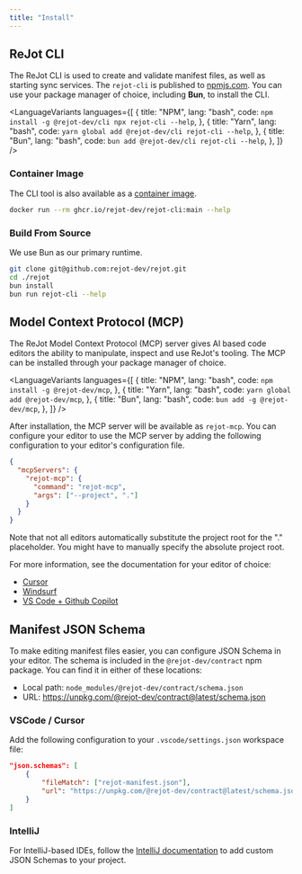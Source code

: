 ```yaml
---
title: "Install"
---
```



## ReJot CLI

The ReJot CLI is used to create and validate manifest files, as well as starting sync services. The
`rejot-cli` is published to [npmjs.com](https://www.npmjs.com/package/@rejot-dev/cli). You can use
your package manager of choice, including **Bun**, to install the CLI.

<LanguageVariants
  languages={[
    {
      title: "NPM",
      lang: "bash",
      code: `npm install -g @rejot-dev/cli
npx rejot-cli --help`,
    },
    {
      title: "Yarn",
      lang: "bash",
      code: `yarn global add @rejot-dev/cli
rejot-cli --help`,
    },
    {
      title: "Bun",
      lang: "bash",
      code: `bun add @rejot-dev/cli
rejot-cli --help`,
    },
  ]}
/>

### Container Image

The CLI tool is also available as a
[container image](https://github.com/rejot-dev/rejot/pkgs/container/rejot-cli).

```bash
docker run --rm ghcr.io/rejot-dev/rejot-cli:main --help
```

### Build From Source

We use Bun as our primary runtime.

```bash
git clone git@github.com:rejot-dev/rejot.git
cd ./rejot
bun install
bun run rejot-cli --help
```

## Model Context Protocol (MCP)

The ReJot Model Context Protocol (MCP) server gives AI based code editors the ability to manipulate,
inspect and use ReJot's tooling. The MCP can be installed through your package manager of choice.

<LanguageVariants
  languages={[
    {
      title: "NPM",
      lang: "bash",
      code: `npm install -g @rejot-dev/mcp`,
    },
    {
      title: "Yarn",
      lang: "bash",
      code: `yarn global add @rejot-dev/mcp`,
    },
    {
      title: "Bun",
      lang: "bash",
      code: `bun add -g @rejot-dev/mcp`,
    },
  ]}
/>

After installation, the MCP server will be available as `rejot-mcp`. You can configure your editor
to use the MCP server by adding the following configuration to your editor's configuration file.

```json
{
  "mcpServers": {
    "rejot-mcp": {
      "command": "rejot-mcp",
      "args": ["--project", "."]
    }
  }
}
```

Note that not all editors automatically substitute the project root for the "." placeholder. You
might have to manually specify the absolute project root.

For more information, see the documentation for your editor of choice:

- [Cursor](https://docs.cursor.com/context/model-context-protocol#configuring-mcp-servers)
- [Windsurf](https://docs.windsurf.com/windsurf/cascade/mcp)
- [VS Code + Github Copilot](https://code.visualstudio.com/docs/copilot/chat/mcp-servers#_add-an-mcp-server)

## Manifest JSON Schema

To make editing manifest files easier, you can configure JSON Schema in your editor. The schema is
included in the `@rejot-dev/contract` npm package. You can find it in either of these locations:

- Local path: `node_modules/@rejot-dev/contract/schema.json`
- URL: https://unpkg.com/@rejot-dev/contract@latest/schema.json

### VSCode / Cursor

Add the following configuration to your `.vscode/settings.json` workspace file:

```json
"json.schemas": [
    {
        "fileMatch": ["rejot-manifest.json"],
        "url": "https://unpkg.com/@rejot-dev/contract@latest/schema.json"
    }
]
```

### IntelliJ

For IntelliJ-based IDEs, follow the [IntelliJ documentation][custom-schema-intellij] to add custom
JSON Schemas to your project.

[custom-schema-intellij]: https://www.jetbrains.com/help/idea/json.html#ws_json_schema_add_custom
